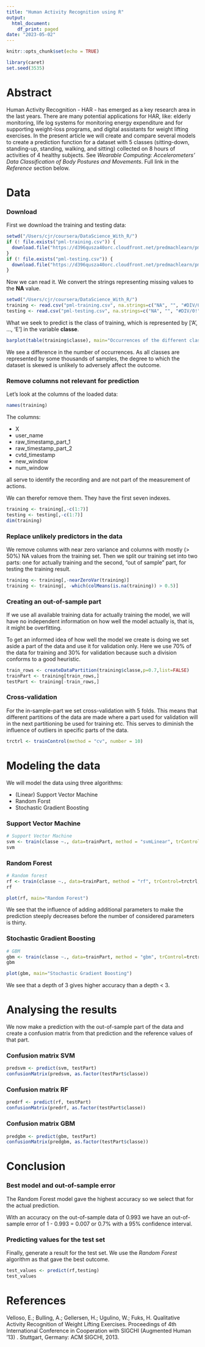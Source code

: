 ```yaml
---
title: "Human Activity Recognition using R"
output:
  html_document:
    df_print: paged
date: "2023-05-02"
---
```


```r
knitr::opts_chunk$set(echo = TRUE)

library(caret)
set.seed(3535)

```

# Abstract

Human Activity Recognition - HAR - has emerged as a key research area in the last years. There are many potential applications for HAR, like: elderly monitoring, life log systems for monitoring energy expenditure and for supporting weight-loss programs, and digital assistants for weight lifting exercises.
In the present article we will create and compare several models to create a prediction function
for a dataset with 5 classes (sitting-down, standing-up, standing, walking, and sitting) collected on 8 hours of activities of 4 healthy subjects. See *Wearable Computing: Accelerometers' Data Classification of Body Postures and Movements*. Full link in the *Reference* section below.

# Data

### Download

First we download the training and testing data:
```r
setwd("/Users/cjr/coursera/DataScience_With_R/")
if (! file.exists("pml-training.csv")) {
  download.file("https://d396qusza40orc.cloudfront.net/predmachlearn/pml-training.csv", "pml-training.csv")
}
if (! file.exists("pml-testing.csv")) {
  download.file("https://d396qusza40orc.cloudfront.net/predmachlearn/pml-testing.csv", "pml-testing.csv")
}
```

Now we can read it. We convert the strings representing missing values to the **NA** value.
```r
setwd("/Users/cjr/coursera/DataScience_With_R/")
training <- read.csv("pml-training.csv", na.strings=c("NA", "", "#DIV/0!"))
testing <- read.csv("pml-testing.csv", na.strings=c("NA", "", "#DIV/0!"))
```

What we seek to predict is the class of training, which is represented by ['A', ..., 'E'] in the variable **classe**.

```r
barplot(table(training$classe), main="Occurrences of the different classes of training exercises", xlab="Class", ylab="Occurrences")
```

We see a difference in the number of occurrences. As all classes are represented by some thousands of samples, the degree to which the dataset is skewed is unlikely to adversely affect the outcome.

### Remove columns not relevant for prediction

Let's look at the columns of the loaded data:
```r
names(training)
```

The columns:

*  X
*  user_name
*  raw_timestamp_part_1
*  raw_timestamp_part_2
*  cvtd_timestamp
*  new_window
*  num_window

all serve to identify the recording and are not part of the measurement of actions.

We can therefor remove them. They have the first seven indexes.

```r
training <- training[,-c(1:7)]
testing <- testing[,-c(1:7)]
dim(training)
```

### Replace unlikely predictors in the data

We remove columns with near zero variance and columns with mostly (> 50%) NA values from the training set. Then we split our training set into two parts: one for actually training and the second, "out of sample" part, for testing the training result.

```r
training <- training[,-nearZeroVar(training)]
training <- training[, -which(colMeans(is.na(training)) > 0.5)]
```

### Creating an out-of-sample part

If we use all available training data for actually training the model, we will have no
independent information on how well the model actually is, that is, it might be
overfitting.

To get an informed idea of how well the model we create is doing we set aside a part of the
data and use it for validation only. Here we use 70% of the data for training and 30% for validation because such a division conforms to a good heuristic.

```r
train_rows <- createDataPartition(training$classe,p=0.7,list=FALSE)
trainPart <- training[train_rows,]
testPart <- training[-train_rows,]
```

### Cross-validation

For the in-sample-part we set cross-validation with 5 folds. This means that different partitions of the data are made where a part used for validation will in the next partitioning be used for training etc. This serves to diminish the influence of outliers in specific parts of the data.
```r
trctrl <- trainControl(method = "cv", number = 10)
```

# Modeling the data

We will model the data using three algorithms:

* (Linear) Support Vector Machine
* Random Forst
* Stochastic Gradient Boosting


### Support Vector Machine

```r
# Support Vector Machine
svm <- train(classe ~., data=trainPart, method = "svmLinear", trControl=trctrl, verbose=FALSE)
svm
```


### Random Forest
```r
# Random forest
rf <- train(classe ~., data=trainPart, method = "rf", trControl=trctrl, verbose=FALSE)
rf
```

```r
plot(rf, main="Random Forest")
```

We see that the influence of adding additional parameters to make the prediction steeply decreases before the number of considered parameters is thirty.

### Stochastic Gradient Boosting
```r
# GBM
gbm <- train(classe ~., data=trainPart, method = "gbm", trControl=trctrl, verbose=FALSE)
gbm
```

```r
plot(gbm, main="Stochastic Gradient Boosting")
```

We see that a depth of 3 gives higher accuracy than a depth < 3.

# Analysing the results

We now make a prediction with the out-of-sample part of the data and create a confusion matrix 
from that prediction and the reference values of that part.

### Confusion matrix SVM
```r
predsvm <- predict(svm, testPart)
confusionMatrix(predsvm, as.factor(testPart$classe))
```

### Confusion matrix RF

```r
predrf <- predict(rf, testPart)
confusionMatrix(predrf, as.factor(testPart$classe))
```

### Confusion matrix GBM

```r
predgbm <- predict(gbm, testPart)
confusionMatrix(predgbm, as.factor(testPart$classe))
```


# Conclusion

### Best model and out-of-sample error

The Random Forest model gave the highest accuracy so we select that for the actual prediction.

With an accuracy on the out-of-sample data of 0.993 we have an out-of-sample error of 1 - 0.993 = 0.007 or 0.7% with a 95% confidence interval.


### Predicting values for the test set


Finally, generate a result for the test set. We use the *Random Forest* algorithm as that 
gave the best outcome.

```r
test_values <- predict(rf,testing)
test_values
```


# References

Velloso, E.; Bulling, A.; Gellersen, H.; Ugulino, W.; Fuks, H. Qualitative Activity Recognition of Weight Lifting Exercises. Proceedings of 4th International Conference in Cooperation with SIGCHI (Augmented Human '13) . Stuttgart, Germany: ACM SIGCHI, 2013.